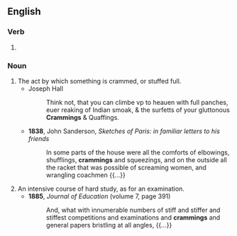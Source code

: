 ==English==

===Verb===
{{head|en|verb form}}

# {{present participle of|cram|lang=en|nocat=1}}

===Noun===
{{en-noun}}

# The act by which something is crammed, or stuffed full.
#* Joseph Hall
#*: Think not, that you can climbe vp to heauen with full panches, euer reaking of Indian smoak, & the surfetts of your gluttonous '''Crammings''' & Quaffings.
#* '''1838''', John Sanderson, ''Sketches of Paris: in familiar letters to his friends''
#*: In some parts of the house were all the comforts of elbowings, shufflings, '''crammings''' and squeezings, and on the outside all the racket that was possible of screaming women, and wrangling coachmen {{...}}
# An intensive course of hard study, as for an examination.
#* '''1885''', ''Journal of Education'' (volume 7, page 391)
#*: And, what with innumerable numbers of stiff and stiffer and stiffest competitions and examinations and '''crammings''' and general papers bristling at all angles, {{...}}
